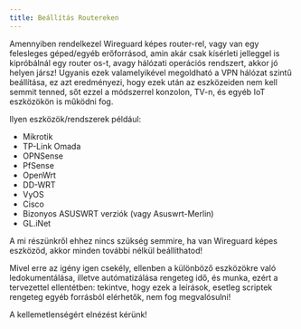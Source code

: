 ```yaml
---
title: Beállítás Routereken
---
```



Amennyiben rendelkezel Wireguard képes router-rel, vagy van egy felesleges géped/egyéb erőforrásod, amin akár csak kísérleti jelleggel is kipróbálnál egy router os-t, avagy hálózati operációs rendszert, akkor jó helyen jársz! Ugyanis ezek valamelyikével megoldható a VPN hálózat szintű beállítása, ez azt eredményezi, hogy ezek után az eszközeiden nem kell semmit tenned, sőt ezzel a módszerrel konzolon, TV-n, és egyéb IoT eszközökön is működni fog.

Ilyen eszközök/rendszerek például:
- Mikrotik
- TP-Link Omada
- OPNSense
- PfSense
- OpenWrt
- DD-WRT
- VyOS
- Cisco
- Bizonyos ASUSWRT verziók (vagy Asuswrt-Merlin)
- GL.iNet

<Aside>

A mi részünkről ehhez nincs szükség semmire, ha van Wireguard képes eszközöd, akkor minden további nélkül beállíthatod!

</Aside>

<Aside type="caution">

Mivel erre az igény igen csekély, ellenben a különböző eszközökre való ledokumentálása, illetve autómatizálása rengeteg idő, és munka, ezért a tervezettel ellentétben: tekintve, hogy ezek a leírások, esetleg scriptek rengeteg egyéb forrásból elérhetők, nem fog megvalósulni!

A kellemetlenségért elnézést kérünk!

</Aside>
